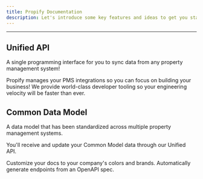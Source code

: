 ```yaml
---
title: Propify Documentation
description: Let's introduce some key features and ideas to get you started.
---
```


---

## Unified API

A single programming interface for you to sync data from any property management system!

<CardGroup cols={2}>
  <Card
    title="A single point of reference so you can focus on your business"
    icon="pen-to-square"
    href="https://getpropify.com"
  >
  Propify manages your PMS integrations so you can focus on building your business!
  </Card>
  <Card
    title="Your engineers will love you"
    icon="image"
    href="https://getpropify.com"
  >
    We provide world-class developer tooling so your engineering velocity will be faster than ever.
  </Card>
</CardGroup>

## Common Data Model

A data model that has been standardized across multiple property management systems.

You'll receive and update your Common Model data through our Unified API.

<CardGroup cols={2}>
  <Card
    title="Customize Style"
    icon="palette"
    href="https://getpropify.com"
  >
    Customize your docs to your company's colors and brands.
  </Card>
  <Card
    title="Reference APIs"
    icon="code"
    href="https://getpropify.com"
  >
    Automatically generate endpoints from an OpenAPI spec.
  </Card>
</CardGroup>
